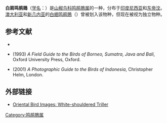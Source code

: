 {{Speciesbox
| name = 白肩鸣鹃鵙
| status = LC | status_system = IUCN3.1
| genus = Lalage
| species = sueurii
| authority = ([[路易·让·皮埃尔·维埃约|Vieillot]], 1818)
}}

'''白肩鸣鹃鵙'''（[[学名|学名]]：{{lang|la|''Lalage sueurii''}}）是[[山椒鸟科|山椒鸟科]][[鸣鹃鵙属|鸣鹃鵙属]]的一种，分布于[[印度尼西亚|印度尼西亚]]和[[东帝汶|东帝汶]]。[[澳大利亚|澳大利亚]]和[[新几内亚|新几内亚]]的[[白翅鸣鹃鵙|白翅鸣鹃鵙]]（{{lang|la|''L. tricolor''}}）曾被划入该物种，但现在被视为独立物种。

== 参考文献 ==
*{{IUCN2010 | assessors = BirdLife International | year = 2009 | id = 146833 | title = Lalage sueurii | version = 2010.3 | downloaded = 2010-10-31 }}
*{{aut|MacKinnon, John & Phillipps, Karen}} (1993) ''A Field Guide to the Birds of Borneo, Sumatra, Java and Bali'', Oxford University Press, Oxford.
*{{aut|Strange, Morten}} (2001) ''A Photographic Guide to the Birds of Indonesia'', Christopher Helm, London.

== 外部链接 ==
{{wikispecies|Lalage sueurii}}
*[https://web.archive.org/web/20120729130124/http://orientalbirdimages.org/birdimages.php?action=birdspecies&Bird_ID=2304&Bird_Image_ID=12158&Bird_Family_ID=190 Oriental Bird Images: White-shouldered Triller]
{{Taxonbar|from=Q841358}}

[[Category:鸣鹃鵙属|Category:鸣鹃鵙属]]